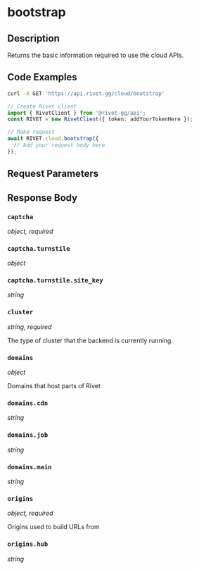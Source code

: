 

# bootstrap

## Description

Returns the basic information required to use the cloud APIs.


## Code Examples

<CodeGroup title='Request' tag='GET' label='https://api.rivet.gg/cloud/bootstrap'>

```bash {{ title: 'cURL' }}
curl -X GET 'https://api.rivet.gg/cloud/bootstrap'
```

```ts
// Create Rivet client
import { RivetClient } from '@rivet-gg/api';
const RIVET = new RivetClient({ token: addYourTokenHere });

// Make request
await RIVET.cloud.bootstrap({
  // Add your request body here
});
```

</CodeGroup>


## Request Parameters


## Response Body

### `captcha`

_object, required_

### `captcha.turnstile`

_object_

### `captcha.turnstile.site_key`

_string_

### `cluster`

_string, required_

The type of cluster that the backend is currently running.

### `domains`

_object_

Domains that host parts of Rivet

### `domains.cdn`

_string_

### `domains.job`

_string_

### `domains.main`

_string_

### `origins`

_object, required_

Origins used to build URLs from

### `origins.hub`

_string_




